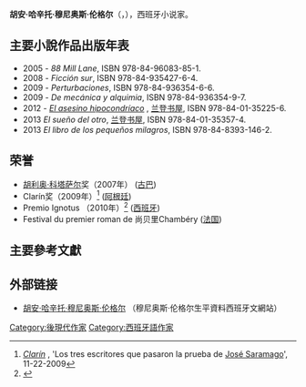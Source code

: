 {{blpsources|time=2015-05-01T10:09:23+00:00}}
{{Infobox Writer
| name         = 胡安·哈辛托·穆尼奥斯·伦格尔<br />{{lang|es|Juan Jacinto Muñoz Rengel}}
| image        = JJ_Munoz_Rengel.jpg
| imagesize    = 
| caption      = 
| pseudonym    = 
| birthname    = 
| birthdate    = {{birth date and age|1974|1|16|}}
| birthplace   = [[马拉加|马拉加]],[[西班牙|西班牙]]
| deathdate    = 
| deathplace   = 
| occupation   = [[作家|作家]]
| period       = 
| genre        = 
| subject      = 
| movement     = 
| notableworks = 
| spouse       = 
| partner      = 
| children     =
| relatives    = 
| influences   = 
| influenced   = 
| awards       = Premio Ignotus（2010年）
| signature    = 
| website      = 
}}
'''胡安·哈辛托·穆尼奥斯·伦格尔'''（{{lang-es|Juan Jacinto Muñoz Rengel}}，{{bd|1974年|1月16日|||catIdx=Muñoz Rengel, Juan Jacinto}}），西班牙小说家。

== 主要小說作品出版年表 ==

* 2005 - ''88 Mill Lane'', ISBN 978-84-96083-85-1.
* 2008 - ''Ficción sur'', ISBN 978-84-935427-6-4.
* 2009 - ''Perturbaciones'', ISBN 978-84-936354-6-6.
* 2009 - ''De mecánica y alquimia'', ISBN 978-84-936354-9-7.
* 2012 - [http://juanjacintomunozrengel.com/Thehypochondriackiller  ''El asesino hipocondríaco''] {{Wayback|url=http://juanjacintomunozrengel.com/Thehypochondriackiller |date=20191202221121 }}, [[兰登书屋|兰登书屋]], ISBN 978-84-01-35225-6.
* 2013	''El sueño del otro'', [[兰登书屋|兰登书屋]], ISBN 978-84-01-35357-4.
* 2013	''El libro de los pequeños milagros'', ISBN 978-84-8393-146-2.

== 荣誉 ==

* [[胡利奥·科塔萨尔|胡利奥·科塔萨尔]]奖（2007年） ([[古巴|古巴]])
* Clarín奖（2009年）<ref>[http://edant.clarin.com/diario/2009/11/22/sociedad/s-02046203.htm ''Clarín''] {{Wayback|url=http://edant.clarin.com/diario/2009/11/22/sociedad/s-02046203.htm |date=20101113200938 }}, 'Los tres escritores que pasaron la prueba de [[若泽·萨拉马戈|José Saramago]]', 11-22-2009</ref> ([[阿根廷|阿根廷]])
* Premio Ignotus （2010年）<ref>{{Cite web |url=http://www.aefcft.com/premios-ignotus-2010/ |title=Premios Ignotus 2010 |access-date=2015-05-01 |archive-date=2021-02-28 |archive-url=https://web.archive.org/web/20210228095140/https://www.aefcft.com/premios-ignotus-2010/ |dead-url=no }}</ref> ([[西班牙|西班牙]])
* Festival du premier roman de 尚贝里Chambéry ([[法国|法国]])

== 主要參考文獻 ==
{{reflist}}

== 外部链接 ==
* [http://www.juanjacintomunozrengel.com 胡安·哈辛托·穆尼奥斯·伦格尔] {{Wayback|url=http://www.juanjacintomunozrengel.com/ |date=20210226170029 }} （穆尼奥斯·伦格尔生平資料西班牙文網站）


{{Authority control}}
{{DEFAULTSORT:Munoz Rengel, Juan Jacinto}}
[[Category:後現代作家|Category:後現代作家]]
[[Category:西班牙語作家|Category:西班牙語作家]]